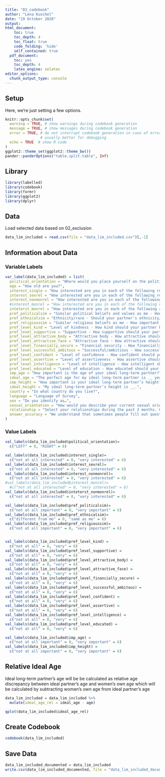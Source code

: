```yaml
---
title: "03_codebook"
author: "Lena Kuschel"
date: "19 October 2020"
output: 
html_document:
    toc: true
    toc_depth: 4
    toc_float: true
    code_folding: 'hide'
    self_contained: true
  pdf_document:
    toc: yes
    toc_depth: 4
    latex_engine: xelatex
editor_options: 
  chunk_output_type: console
---
```



## Setup
Here, we're just setting a few options.
```r
knitr::opts_chunk$set(
  warning = TRUE, # show warnings during codebook generation
  message = TRUE, # show messages during codebook generation
  error = TRUE, # do not interrupt codebook generation in case of errors,
                # usually better for debugging
  echo = TRUE  # show R code
)
ggplot2::theme_set(ggplot2::theme_bw())
pander::panderOptions("table.split.table", Inf)
```


## Library
```r
library(labelled)
library(codebook)
library(formr)
library(ggplot2)
library(dplyr)

```


## Data
Load selected data based on 02_exclusion
```r
data_lim_included = read.csv(file = "data_lim_included.csv")[,-1]
```

## Information about Data
### Variable Labels
```r
var_label(data_lim_included) = list(
  political_orientation = "Where would you place yourself on the political spectrum?",
  age = "How old are you?",
  interest_single = "How interested are you in each of the following relationship options at some time in the future? - Being non-partnered (e.g., solo, single, not committed)",
  interest_sexrel = "How interested are you in each of the following relationship options at some time in the future? - Having sexual, non-romantic relationship(s) (e.g., hookups, one-night stands)",
  interest_nonmonrel = "How interested are you in each of the following relationship options at some time in the future? -Having non-monogamous relationship(s)",
  #interest_monrel = "How interested are you in each of the following relationship options at some time in the future? - Having monogamous relationship(s)",
  inteterst_monrel = "How interested are you in each of the following relationship options at some time in the future? - Having monogamous relationship(s)",
  pref_politicalsim = "Similar political beliefs and values as me - How important is it to you?", 
  pref_ethnicalsim = "Ethnicity/race - Should your partner's ethnicity/race be different or the same as you?",
  pref_religioussim = "Similar religious beliefs as me - How important is it to you",
  pref_level_kind = "Level of kindness - How kind should your partner be?",
  pref_level_supportive = "Supportive - How supportive should your partner be?",
  pref_level_attractive_body = "Attractive body - How attractive should your partner's body be?",
  pref_level_attractive_face = "Attractive face - How attractive should your partner's face be?",
  pref_level_financially_secure = "Financial security - How financially secure should your partner be?",
  pref_level_successful_ambitous = "Successful/ambitious - How successful/ambitious should your partner be?",
  pref_level_confident = "Level of confidence - How confident should your partner be?",
  pref_level_assertive = "Level of assertiveness - How assertive should your partner be?",
  pref_level_intelligence = "Level of intelligence - How intelligent should your partner be?",
  pref_level_educated = "Level of education - How educated should your partner be?",
  imp_age = "How important is the age of your ideal long-term partner?",
  ideal_age = "The perfect age for my ideal long-term partner is __ years old.",
  imp_height = "How important is your ideal long-term partner’s height?",
  ideal_height = "My ideal long-term partner’s height is __.",
  country = "In what country do you live?",
  language = "Language of Survey",
  sex = "Do you identify as…",
  sexual_orientation = "How would you describe your current sexual orientation?",
  relationship = "Select your relationships during the past 3 months. Choose as many as you like",
  answer_accuracy = "We understand that sometimes people fill out questionnaires for fun and give answers that may not be accurate. In the interest of scientific accuracy, we will exclude those responses from our final analysis. Please choose one of the statements below:"
)
```

### Value Labels
```r

val_labels(data_lim_included$political_orientation)=
  c("LEFT" = 0, "RIGHT" = 6)

val_labels(data_lim_included$interest_single)=
  c("not at all interested" = 0, "very interested" = 6)
val_labels(data_lim_included$interest_sexrel)=
  c("not at all interested" = 0, "very interested" = 6)
val_labels(data_lim_included$interest_nonmonrel)=
  c("not at all interested" = 0, "very interested" = 6)
#val_labels(data_lim_included$interest_monrel)=
  #c("not at all interested" = 0, "very interested" = 6)
val_labels(data_lim_included$inteterst_nonmonrel)=
  c("not at all interested" = 0, "very interested" = 6)

val_labels(data_lim_included$pref_politicalsim)=
  c("not at all important" = 0, "very important" = 6)
val_labels(data_lim_included$pref_ethnicalsim)=
  c("different from me" = 0, "same as me" = 6)
val_labels(data_lim_included$pref_religioussim)=
  c("not at all important" = 0, "very important" = 6)


val_labels(data_lim_included$pref_level_kind) =
  c("not at all" = 0, "very" = 6)
val_labels(data_lim_included$pref_level_supportive) =
  c("not at all" = 0, "very" = 6)
val_labels(data_lim_included$pref_level_attractive_body) =
  c("not at all" = 0, "very" = 6)
val_labels(data_lim_included$pref_level_attractive_face) =
  c("not at all" = 0, "very" = 6)
val_labels(data_lim_included$pref_level_financially_secure) =
  c("not at all" = 0, "very" = 6)
val_labels(data_lim_included$pref_level_successful_ambitous) =
  c("not at all" = 0, "very" = 6)
val_labels(data_lim_included$pref_level_confident) =
  c("not at all" = 0, "very" = 6)
val_labels(data_lim_included$pref_level_assertive) =
  c("not at all" = 0, "very" = 6)
val_labels(data_lim_included$pref_level_intelligence) =
  c("not at all" = 0, "very" = 6)
val_labels(data_lim_included$pref_level_educated) =
  c("not at all" = 0, "very" = 6)

val_labels(data_lim_included$imp_age) =
  c("not at all important" = 0, "very important" = 6)
val_labels(data_lim_included$imp_height) =
  c("not at all important" = 0, "very important" = 6)
```

## Relative Ideal Age 
Ideal long-term partner's age will be be calculated as relative age discrepancy between ideal partner’s age and women’s own age which will be calculated by subtracting women’s own age from ideal partner’s age
```r
data_lim_included = data_lim_included %>%
  mutate(ideal_age_rel = ideal_age - age)
```

```r
qplot(data_lim_included$ideal_age_rel)
```

## Create Codebook
```r
codebook(data_lim_included)
```

## Save Data
```r
data_lim_included_documented = data_lim_included
write.csv(data_lim_included_documented, file = "data_lim_included_documented.csv")
```
